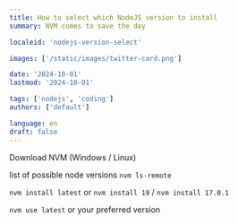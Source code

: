 ```yaml
---
title: How to select which NodeJS version to install
summary: NVM comes to save the day

localeid: 'nodejs-version-select'

images: ['/static/images/twitter-card.png']

date: '2024-10-01'
lastmod: '2024-10-01'

tags: ['nodejs', 'coding']
authors: ['default']

language: en
draft: false
---
```


Download NVM (Windows / Linux)

list of possible node versions
`nvm ls-remote`

`nvm install latest` or `nvm install 19` / `nvm install 17.0.1`

`nvm use latest` or your preferred version

